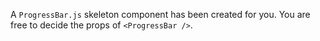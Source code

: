 
<Description />

A `ProgressBar.js` skeleton component has been created for you. You are free to decide the props of `<ProgressBar />`.
